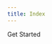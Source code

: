 ```yaml
---
title: Index
---
```



<Cobe desc = "Limitless, Secured Web3 Development"/>


<div style={{ textAlign: 'center' }}>
  <div className="inline-flex justify-center cta-container">
    <Link href="docs/00-overview" className="cta">
        Get Started
    </Link>
  </div>
</div>

<style jsx global>{`
body {
  background: linear-gradient(
      180deg,
      hsla(0, 0%, 100%, 0) 0,
      #fff min(110vw, 800px)
    ),
    fixed
      repeating-radial-gradient(
        circle at 50% min(calc(50vw + 3.5rem), calc(300px + 5rem)),
        #f5f5f5 0,
        #fff 40px
      );
}
.dark body {
  background: linear-gradient(
    0deg,
    hsla(0, 0%, 100%, 0.2) 0,
    #000 min(110vw, 800px)
  ),
  fixed
    repeating-radial-gradient(
      circle at 50% min(calc(50vw + 3.5rem), calc(300px + 5rem)),
      #050505 0,
      #000 40px
    );
}
`}</style>

